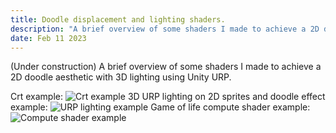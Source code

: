 ---
title: Doodle displacement and lighting shaders.
description: "A brief overview of some shaders I made to achieve a 2D doodle aesthetic with 3D lighting using Unity URP."
date: Feb 11 2023
---
(Under construction)
A brief overview of some shaders I made to achieve a 2D doodle aesthetic with 3D lighting using Unity URP.

Crt example: ![Crt example](/crt.gif)
3D URP lighting on 2D sprites and doodle effect example: ![URP lighting example](/sprite_shading.gif)
Game of life compute shader example: ![Compute shader example](/compute.gif)